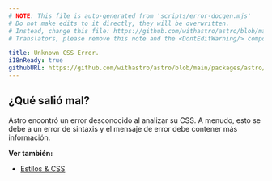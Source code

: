 ```yaml
---
# NOTE: This file is auto-generated from 'scripts/error-docgen.mjs'
# Do not make edits to it directly, they will be overwritten.
# Instead, change this file: https://github.com/withastro/astro/blob/main/packages/astro/src/core/errors/errors-data.ts
# Translators, please remove this note and the <DontEditWarning/> component.

title: Unknown CSS Error.
i18nReady: true
githubURL: https://github.com/withastro/astro/blob/main/packages/astro/src/core/errors/errors-data.ts
---
```


## ¿Qué salió mal?
Astro encontró un error desconocido al analizar su CSS. A menudo, esto se debe a un error de sintaxis y el mensaje de error debe contener más información.

**Ver también:**
-  [Estilos & CSS](/es/guides/styling/)
